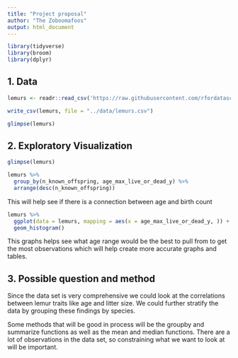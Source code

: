 ```yaml
---
title: "Project proposal"
author: "The Zoboomafoos"
output: html_document
---
```


```r
library(tidyverse)
library(broom)
library(dplyr)
```

## 1. Data

```r
lemurs <- readr::read_csv('https://raw.githubusercontent.com/rfordatascience/tidytuesday/master/data/2021/2021-08-24/lemur_data.csv')

write_csv(lemurs, file = "../data/lemurs.csv")

glimpse(lemurs)
```

## 2. Exploratory Visualization

```r
glimpse(lemurs)
```

```r
lemurs %>% 
  group_by(n_known_offspring, age_max_live_or_dead_y) %>% 
  arrange(desc(n_known_offspring))
```

This will help see if there is a connection between age and birth count

```r
lemurs %>% 
  ggplot(data = lemurs, mapping = aes(x = age_max_live_or_dead_y, )) +
  geom_histogram()
```

This graphs helps see what age range would be the best to pull from to get the most observations which will help create more accurate graphs and tables.

## 3. Possible question and method

Since the data set is very comprehensive we could look at the correlations between lemur traits like age and litter size. We could further stratify the data by grouping these findings by species. 

Some methods that will be good in process will be the groupby and summarize functions as well as the mean and median functions. There are a lot of observations in the data set, so constraining what we want to look at will be important. 
